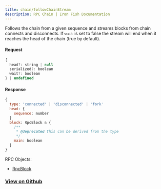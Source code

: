 ```yaml
---
title: chain/followChainStream
description: RPC Chain | Iron Fish Documentation
---
```


Follows the chain from a given sequence and streams blocks from chain connects
and disconnects. If `wait` is set to false the stream will end when it reaches
the head of the chain (true by default).

#### Request

```js
{
  head?: string | null
  serialized?: boolean
  wait?: boolean
} | undefined
```

#### Response

```js
{
  type: 'connected' | 'disconnected' | 'fork'
  head: {
    sequence: number
  }
  block: RpcBlock & {
    /**
     * @deprecated this can be derived from the type
     */
    main: boolean
  }
}
```

RPC Objects: 
- [RpcBlock](/developers/documentation/rpc/objects/rpcBlock)


### [View on Github](https://github.com/iron-fish/ironfish/blob/master/ironfish/src/rpc/routes/chain/followChainStream.ts)
